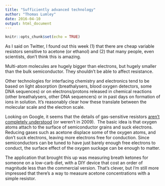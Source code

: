 ```yaml
---
title: "Sufficiently advanced technology"
author: "Thomas Lumley"
date: 2016-04-10
output: html_document
---
```


```r
knitr::opts_chunk$set(echo = TRUE)
```

 As I said on Twitter, I found out this week (1) that there are cheap variable resistors sensitive to acetone (or ethanol) and (2) that many people, even scientists, don’t think this is amazing. 

Multi-atom molecules are hugely bigger than electrons, but hugely smaller than the bulk semiconductor. They shouldn’t be able to affect resistance.

Other technologies for interfacing chemistry and electronics tend to be based on light absorption (breathalysers, blood oxygen detectors, some DNA sequences) or on electrons/protons released in chemical reactions (other breathalysers, other DNA sequencers) or in past days on formation of ions in solution. It’s reasonably clear how these translate between the molecular scale and the electron scale. 

Looking on Google, it seems that the details of gas-sensitive resistors [aren’t completely understood](http://www.ncbi.nlm.nih.gov/pmc/articles/PMC3292102/) (or weren’t in 2009).  The basic idea is that oxygen atoms attach to the surface of semiconductor grains and suck electrons. Reducing gases such as acetone displace some of the oxygen atoms, and don’t suck electrons, leaving more electrons free for conduction. Since semiconductors can be tuned to have just barely enough free electrons to conduct, the surface effect of the oxygen suckage can be enough to matter.

The application that brought this up was measuring breath ketones for someone on a low-carb diet, with a DIY device that cost an order of magnitude less than the commercial version. That’s clever, but I’m still more impressed that there’s a way to measure acetone concentrations with a simple resistor. 